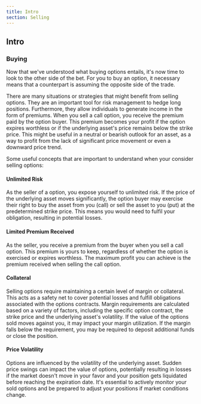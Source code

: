 ```yaml
---
title: Intro
section: Selling
---
```


## Intro
### Buying 

Now that we've understood what buying options entails, it's now time to look to the other side of the bet. For you to buy an option, it necessary means that a counterpart is assuming the opposite side of the trade.

There are many situations or strategies that might benefit from selling options. They are an important tool for risk management to hedge long positions. Furthermore, they allow individuals to generate income in the form of premiums. When you sell a call option, you receive the premium paid by the option buyer. This premium becomes your profit if the option expires worthless or if the underlying asset's price remains below the strike price. This might be useful in a neutral or bearish outlook for an asset, as a way to profit from the lack of significant price movement or even a downward price trend.

Some useful concepts that are important to understand when your consider selling options:

#### Unlimited Risk

As the seller of a option, you expose yourself to unlimited risk. If the price of the underlying asset moves significantly, the option buyer may exercise their right to buy the asset from you (call) or sell the asset to you (put) at the predetermined strike price. This means you would need to fulfil your obligation, resulting in potential losses.

#### Limited Premium Received

As the seller, you receive a premium from the buyer when you sell a call option. This premium is yours to keep, regardless of whether the option is exercised or expires worthless. The maximum profit you can achieve is the premium received when selling the call option.

#### Collateral

Selling options require maintaining a certain level of margin or collateral. This acts as a safety net to cover potential losses and fulfill obligations associated with the options contracts. Margin requirements are calculated based on a variety of factors, including the specific option contract, the strike price and the underlying asset's volatility. If the value of the options sold moves against you, it may impact your margin utilization. If the margin falls below the requirement, you may be required to deposit additional funds or close the position.

#### Price Volatility

Options are influenced by the volatility of the underlying asset. Sudden price swings can impact the value of options, potentially resulting in losses if the market doesn't move in your favor and your position gets liquidated before reaching the expiration date. It's essential to actively monitor your sold options and be prepared to adjust your positions if market conditions change.
